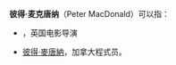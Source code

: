 {{noteta|G1=IT}}

'''彼得·麦克唐纳'''（Peter MacDonald）可以指：

*{{tsl|en|Peter MacDonald (director)|彼得·麦克唐纳|彼得·麦克唐纳}}，英国电影导演
* [[彼得·麥唐納|彼得·麥唐納]]，加拿大程式员。

{{Disambiguation|Peter MacDonald|Cat=六字人名譯名消歧義}}